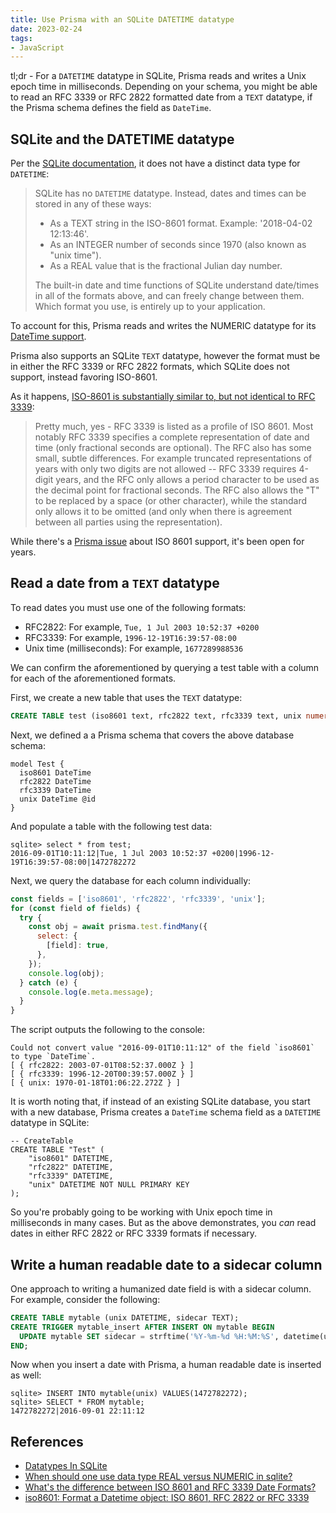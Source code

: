 ```yaml
---
title: Use Prisma with an SQLite DATETIME datatype
date: 2023-02-24
tags:
- JavaScript
---
```


tl;dr - For a `DATETIME` datatype in SQLite, Prisma reads and writes a Unix epoch time in milliseconds. Depending on your schema, you might be able to read an RFC 3339 or RFC 2822 formatted date from a `TEXT` datatype, if the Prisma schema defines the field as `DateTime`.

## SQLite and the DATETIME datatype

Per the [SQLite documentation](https://sqlite.org/quirks.html#no_separate_datetime_datatype), it does not have a distinct data type for `DATETIME`:

> SQLite has no `DATETIME` datatype. Instead, dates and times can be stored in any of these ways:
>
> - As a TEXT string in the ISO-8601 format. Example: '2018-04-02 12:13:46'.
> - As an INTEGER number of seconds since 1970 (also known as "unix time").
> - As a REAL value that is the fractional Julian day number.
>
> The built-in date and time functions of SQLite understand date/times in all of the formats above, and can freely change between them. Which format you use, is entirely up to your application.

To account for this, Prisma reads and writes the NUMERIC datatype for its [DateTime support](https://www.prisma.io/docs/reference/api-reference/prisma-schema-reference#datetime).

Prisma also supports an SQLite `TEXT` datatype, however the format must be in either the RFC 3339 or RFC 2822 formats, which SQLite does not support, instead favoring ISO-8601.

As it happens, [ISO-8601 is substantially similar to, but not identical to RFC 3339](https://stackoverflow.com/questions/522251/whats-the-difference-between-iso-8601-and-rfc-3339-date-formats):

> Pretty much, yes - RFC 3339 is listed as a profile of ISO 8601. Most notably RFC 3339 specifies a complete representation of date and time (only fractional seconds are optional). The RFC also has some small, subtle differences. For example truncated representations of years with only two digits are not allowed -- RFC 3339 requires 4-digit years, and the RFC only allows a period character to be used as the decimal point for fractional seconds. The RFC also allows the "T" to be replaced by a space (or other character), while the standard only allows it to be omitted (and only when there is agreement between all parties using the representation).

While there's a [Prisma issue](https://github.com/prisma/prisma/issues/8510) about ISO 8601 support, it's been open for years.

## Read a date from a `TEXT` datatype

To read dates you must use one of the following formats:

- RFC2822: For example, `Tue, 1 Jul 2003 10:52:37 +0200`
- RFC3339: For example, `1996-12-19T16:39:57-08:00`
- Unix time (milliseconds): For example, `1677289988536`

We can confirm the aforementioned by querying a test table with a column for each of the aforementioned formats.

First, we create a new table that uses the `TEXT` datatype:

```sql title='SQLite table schema'
CREATE TABLE test (iso8601 text, rfc2822 text, rfc3339 text, unix numeric);
```

Next, we defined a a Prisma schema that covers the above database schema:

```none title='Prisma model'
model Test {
  iso8601 DateTime
  rfc2822 DateTime
  rfc3339 DateTime
  unix DateTime @id
}
```

And populate a table with the following test data:

```none title='Query output'
sqlite> select * from test;
2016-09-01T10:11:12|Tue, 1 Jul 2003 10:52:37 +0200|1996-12-19T16:39:57-08:00|1472782272
```

Next, we query the database for each column individually:

```javascript title='Query the database'
const fields = ['iso8601', 'rfc2822', 'rfc3339', 'unix'];
for (const field of fields) {
  try {
    const obj = await prisma.test.findMany({
      select: {
        [field]: true,
      },
    });
    console.log(obj);
  } catch (e) {
    console.log(e.meta.message);
  }
}
```

The script outputs the following to the console:

```none title='Output'
Could not convert value "2016-09-01T10:11:12" of the field `iso8601` to type `DateTime`.
[ { rfc2822: 2003-07-01T08:52:37.000Z } ]
[ { rfc3339: 1996-12-20T00:39:57.000Z } ]
[ { unix: 1970-01-18T01:06:22.272Z } ]
```

It is worth noting that, if instead of an existing SQLite database, you start with a new database, Prisma creates a `DateTime` schema field as a `DATETIME` datatype in SQLite:

```none title='Migration created from model'
-- CreateTable
CREATE TABLE "Test" (
    "iso8601" DATETIME,
    "rfc2822" DATETIME,
    "rfc3339" DATETIME,
    "unix" DATETIME NOT NULL PRIMARY KEY
);
```

So you're probably going to be working with Unix epoch time in milliseconds in many cases. But as the above demonstrates, you *can* read dates in either RFC 2822 or RFC 3339 formats if necessary.

## Write a human readable date to a sidecar column

One approach to writing a humanized date field is with a sidecar column. For example, consider the following:

```sql
CREATE TABLE mytable (unix DATETIME, sidecar TEXT);
CREATE TRIGGER mytable_insert AFTER INSERT ON mytable BEGIN
  UPDATE mytable SET sidecar = strftime('%Y-%m-%d %H:%M:%S', datetime(unix,'unixepoch', 'localtime')) WHERE unix = NEW.unix;
END;
```

Now when you insert a date with Prisma, a human readable date is inserted as well:

```
sqlite> INSERT INTO mytable(unix) VALUES(1472782272);
sqlite> SELECT * FROM mytable;
1472782272|2016-09-01 22:11:12
```

## References

- [Datatypes In SQLite](https://www.sqlite.org/datatype3.html)
- [When should one use data type REAL versus NUMERIC in sqlite?](https://stackoverflow.com/questions/52310300/when-should-one-use-data-type-real-versus-numeric-in-sqlite)
- [What's the difference between ISO 8601 and RFC 3339 Date Formats?](https://stackoverflow.com/questions/522251/whats-the-difference-between-iso-8601-and-rfc-3339-date-formats)
- [iso8601: Format a Datetime object: ISO 8601, RFC 2822 or RFC 3339](https://rdrr.io/cran/anytime/man/iso8601.html)
